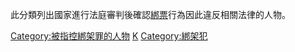 {{Catnav|犯罪|犯罪相關人物|犯罪嫌疑人|在罪案中被指控的人物|依被判罪名劃分的人物}}
此分類列出國家進行法庭審判後確認[[綁票|綁票]]行為因此違反相關法律的人物。
[[Category:被指控綁架罪的人物|Category:被指控綁架罪的人物]]
[[Category:依被判罪名劃分的人物|K]]
[[Category:綁架犯|Category:綁架犯]]